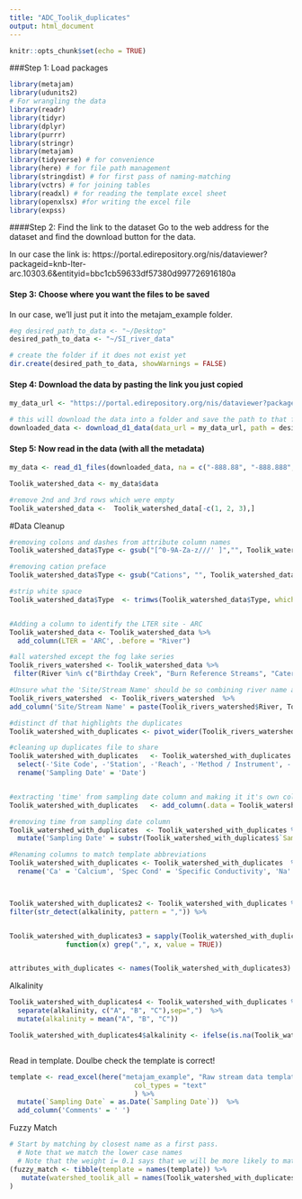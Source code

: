 ```yaml
---
title: "ADC_Toolik_duplicates"
output: html_document
---
```


```r
knitr::opts_chunk$set(echo = TRUE)
```

###Step 1: Load packages

```r

library(metajam)  
library(udunits2)
# For wrangling the data
library(readr)
library(tidyr)
library(dplyr)
library(purrr)
library(stringr)
library(metajam)
library(tidyverse) # for convenience
library(here) # for file path management
library(stringdist) # for first pass of naming-matching
library(vctrs) # for joining tables
library(readxl) # for reading the template excel sheet
library(openxlsx) #for writing the excel file
library(expss)

```

####Step 2: Find the link to the dataset
Go to the web address for the dataset and find the download button for the data. 

In our case the link is: https://portal.edirepository.org/nis/dataviewer?packageid=knb-lter-arc.10303.6&entityid=bbc1cb59633df57380d997726916180a

#### Step 3: Choose where you want the files to be saved
In our case, we'll just put it into the metajam_example folder.

```r

#eg desired_path_to_data <- "~/Desktop"
desired_path_to_data <- "~/SI_river_data"

# create the folder if it does not exist yet
dir.create(desired_path_to_data, showWarnings = FALSE)


```

#### Step 4: Download the data by pasting the link you just copied
```r

my_data_url <- "https://portal.edirepository.org/nis/dataviewer?packageid=knb-lter-arc.10303.6&entityid=bbc1cb59633df57380d997726916180a"

# this will download the data into a folder and save the path to that folder
downloaded_data <- download_d1_data(data_url = my_data_url, path = desired_path_to_data)


```

#### Step 5: Now read in the data (with all the metadata)

```r


my_data <- read_d1_files(downloaded_data, na = c("-888.88", "-888.888", "-888", "-999", "-9999"))

Toolik_watershed_data <- my_data$data

#remove 2nd and 3rd rows which were empty
Toolik_watershed_data <-  Toolik_watershed_data[-c(1, 2, 3),]

```

#Data Cleanup


```r

#removing colons and dashes from attribute column names
Toolik_watershed_data$Type <- gsub("[^0-9A-Za-z///' ]","", Toolik_watershed_data$Type)

#removing cation preface
Toolik_watershed_data$Type <- gsub("Cations", "", Toolik_watershed_data$Type)

#strip white space
Toolik_watershed_data$Type  <- trimws(Toolik_watershed_data$Type, which = c("left"))


#Adding a column to identify the LTER site - ARC
Toolik_watershed_data <- Toolik_watershed_data %>% 
  add_column(LTER = 'ARC', .before = "River")

#all watershed except the fog lake series
Toolik_rivers_watershed <- Toolik_watershed_data %>% 
 filter(River %in% c("Birthday Creek", "Burn Reference Streams", "Caterpillar Creek", "Caterpillar Creek TK", "Dimple Inlet", "Dimple Outlet", "I-Minus 2", "I-Minus 2 TK", "Imnavait Creek", "Itkillik Tributary", "Kuparuk River", "North River", "Oksrukuyik Creek", "Roche Moutonnee Creek", "Shrew River", "South River", "South River Trib", "Toolik Inlet","Toolik River", "Toolik River TK", "Toolik River TK-4", "Trevor Creek", "Upper Kuparuk", "VTK IMP", "VTK REF"))

#Unsure what the 'Site/Stream Name' should be so combining river name and station
Toolik_rivers_watershed  <- Toolik_rivers_watershed  %>% 
add_column('Site/Stream Name' = paste(Toolik_rivers_watershed$River, Toolik_rivers_watershed$Station), .before = 'River')

```

```r

#distinct df that highlights the duplicates
Toolik_watershed_with_duplicates <- pivot_wider(Toolik_rivers_watershed, names_from = 'Type', values_from = 'Value')

#cleaning up duplicates file to share
Toolik_watershed_with_duplicates   <- Toolik_watershed_with_duplicates %>% 
  select(-'Site Code', -'Station', -'Reach', -'Method / Instrument', -'Units', -'River')  %>% 
  rename('Sampling Date' = 'Date')


#extracting 'time' from sampling date column and making it it's own column
Toolik_watershed_with_duplicates   <- add_column(.data = Toolik_watershed_with_duplicates, 'Time' = substr(Toolik_watershed_with_duplicates$`Sampling Date`, 11, 16), .after = 'Sampling Date')

#removing time from sampling date column
Toolik_watershed_with_duplicates  <- Toolik_watershed_with_duplicates %>% 
  mutate('Sampling Date' = substr(Toolik_watershed_with_duplicates$`Sampling Date`, 1, 10))

#Renaming columns to match template abbreviations
Toolik_watershed_with_duplicates <- Toolik_watershed_with_duplicates  %>% 
  rename('Ca' = 'Calcium', 'Spec Cond' = 'Specific Conductivity', 'Na' = 'Sodium', 'K' = 'Potassium', 'Mg' = 'Magnesium', 'TDP' = 'Total Dissolved Phosphorus', 'DOC' = 'Dissolved Organic Carbon', 'NH4' = 'Ammonium', 'TDN' = 'Total Dissolved Nitrogen', 'Suspended Chl' = 'Sestonic Total Chlorophyll', 'Temp C' = 'Temp when sample collected', 'SRP' = 'Soluble Reactive Phosphorus', 'Cl' = 'Chloride', 'alkalinity' = 'Alkalinity', 'Pb' = 'Lead', 'Fe' = 'Iron', 'SO4' = 'Sulfate', 'Cu' = 'Copper', 'TSS' = 'Total Suspended Sediment', 'CO2' = 'Carbon Dioxide', 'DIC' = 'Dissolved Inorganic Carbon', 'CH4' = 'Methane')



Toolik_watershed_with_duplicates2 <- Toolik_watershed_with_duplicates %>% 
filter(str_detect(alkalinity, pattern = ",")) %>% 


Toolik_watershed_with_duplicates3 = sapply(Toolik_watershed_with_duplicates[6:20],
              function(x) grep(",", x, value = TRUE))


attributes_with_duplicates <- names(Toolik_watershed_with_duplicates3)

```
Alkalinity

```r


Toolik_watershed_with_duplicates4 <- Toolik_watershed_with_duplicates %>% 
  separate(alkalinity, c("A", "B", "C"),sep=",")  %>%
  mutate(alkalinity = mean("A", "B", "C")) 

Toolik_watershed_with_duplicates4$alkalinity <- ifelse(is.na(Toolik_watershed_with_duplicates4$alkalinity), Toolik_watershed_with_duplicates4$A, Toolik_watershed_with_duplicates4$alkalinity) 


```

```r





```




Read in template. Doulbe check the template is correct!
```r

template <- read_excel(here("metajam_example", "Raw stream data template.xlsx"), 
                               col_types = "text"
                               ) %>%
  mutate(`Sampling Date` = as.Date(`Sampling Date`))  %>% 
  add_column('Comments' = ' ')

```

Fuzzy Match
```r


# Start by matching by closest name as a first pass. 
  # Note that we match the lower case names
  # Note that the weight i= 0.1 says that we will be more likely to match if watershed 1 = template + extra
(fuzzy_match <- tibble(template = names(template)) %>%
   mutate(watershed_toolik_all = names(Toolik_watershed_with_duplicates4)[amatch(tolower(template), tolower(names(Toolik_watershed_with_duplicates4)), maxDist = 1, weight = c(d=1,i=0.1,s=1,t=1))])
)

```